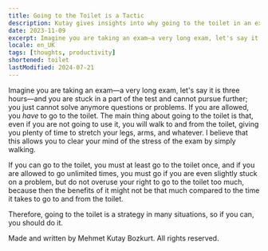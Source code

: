 ```yaml
---
title: Going to the Toilet is a Tactic
description: Kutay gives insights into why going to the toilet in an exam is a tactic that everyone should use.
date: 2023-11-09
excerpt: Imagine you are taking an exam—a very long exam, let's say it is three hours—and you are stuck in a part of the test and cannot pursue further; you just cannot solve anymore questions or problems. If you are allowed, you _have_ to go to the toilet. The main thing about going to the toilet is that, even if you are not going to use it, you will walk to and from the toilet, giving you plenty of time to stretch your legs, arms, and whatever. I believe that this allows you to clear your mind of the stress of the exam by simply walking.
locale: en_UK
tags: [thoughts, productivity]
shortened: toilet
lastModified: 2024-07-21
---
```

Imagine you are taking an exam—a very long exam, let's say it is three hours—and you are stuck in a part of the test and cannot pursue further; you just cannot solve anymore questions or problems. If you are allowed, you _have_ to go to the toilet. The main thing about going to the toilet is that, even if you are not going to use it, you will walk to and from the toilet, giving you plenty of time to stretch your legs, arms, and whatever. I believe that this allows you to clear your mind of the stress of the exam by simply walking.

If you can go to the toilet, you must at least go to the toilet once, and if you are allowed to go unlimited times, you must go if you are even slightly stuck on a problem, but do not overuse your right to go to the toilet too much, because then the benefits of it might not be that much compared to the time it takes to go to and from the toilet.

Therefore, going to the toilet is a strategy in many situations, so if you can, you should do it.

Made and written by Mehmet Kutay Bozkurt. All rights reserved.